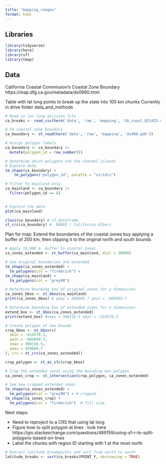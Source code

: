 ```yaml
---
title: "mapping_ranges"
format: html
---
```


## Libraries 
```r
library(tidyverse)
library(here)
library(sf)
library(tmap)
```

## Data 

California Coastal Commission's Coastal Zone Boundary 
https://map.dfg.ca.gov/metadata/ds0990.html

Table with lat long points to break up the state into 100 km chunks 
Currently in drive folder data_and_methods


```r
# Read in lat long division file 
ca_breaks <- read_csv(here('data', 'raw', 'mapping', 'CA_coast_021425.csv'))
```


```r
# CA coastal zone boundary 
ca_boundary <- st_read(here('data', 'raw', 'mapping', 'ds990.gdb'))

# Assign polygon labels 
ca_boundary <- ca_boundary |>
  mutate(polygon_id = row_number())

# Determine which polygons are the channel islands 
# Explore data 
tm_shape(ca_boundary) + 
    tm_polygons("polygon_id", palette = "viridis")

# Filter to mainland only 
ca_mainland <- ca_boundary |> 
  filter(polygon_id == 8)
  
```


```r
# Explore the data 
plot(ca_mainland)

class(ca_boundary) # sf_dataframe 
st_crs(ca_boundary) #  NAD83 / California Albers 
```

Plan for map: Extend the boundaries of the coastal zones buy applying a buffer of 200 km, then clipping it to the original north and south bounds 





```r
# Apply 10,000 m  buffer to coastal zones 
ca_zones_extended <- st_buffer(ca_mainland, dist = 30000)
```

```r
# See original boundaries and extended 
tm_shape(ca_zones_extended) + 
  tm_polygons(col = "firebrick") + 
tm_shape(ca_mainland) + 
  tm_polygons(col = "grey90")
```

```r
# Determine bounding box of original zones for y dimensions 
ca_zones_bbox <- st_bbox(ca_mainland)
print(ca_zones_bbox) # ymax = 450609.7 ymin = -605049.7

# Determine bounding box of extended zones for x dimensions 
extend_box <- st_bbox(ca_zones_extended)
print(extend_box) #xmax = 308316.5 xmin = -414570.2

# Create polygon of new bounds 
crop_bbox <- st_bbox(c(
  xmin = -414570.2,
  ymin = -605049.7,
  xmax = 308316.5,
  ymax = 450609.7
), crs = st_crs(ca_zones_extended))

crop_polygon <- st_as_sfc(crop_bbox)

# Crop the extended zones using the bounding box polygon
ca_zones_crop <- st_intersection(crop_polygon, ca_zones_extended)

# See new cropped extended zones 
tm_shape(ca_zones_extended) + 
  tm_polygons(col = "grey90") + # cropped 
tm_shape(ca_zones_crop) + 
  tm_polygons(col = "firebrick")  # fill size 
```


Next steps: 

- Need to reproject to a CRS that using lat long 
- Figure how to split polygon at lines : look here https://gis.stackexchange.com/questions/489159/using-sf-r-to-split-polygons-based-on-lines
- Label the chunks with region ID starting with 1 at the most north




```r
# Extract latitude breakpoints and sort from north to south
latitude_breaks <- sort(ca_breaks$POINT_Y, decreasing = TRUE)

```

